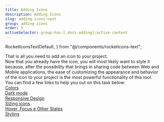 ```yaml
---
title: Adding Icons
description: Adding Icons
slug: adding-icons-next
group: adding-icons
order: 5
activeSelector: group-has-[.docs-adding]:active-content
---
```


  RocketIconsTextDefault,
} from "@/components/rocketicons-text";

That is all you need to add an icon to your project.
<br />
Now that you already have the icon, you will most likely want to style it because,
after the possibility that <RocketIconsTextDefault /> brings in sharing code between
Web and Mobile applications, the ease of customizing the appearance and behavior of the icon to
your project is the most powerful functionality of this tool.
<br />
You can find a few links to help you out on this task below:
<br />
[Colors](./colors)  
[Dark mode](./dark-mode)  
[Responsive Design](./responsive-design)  
[Sizing icons](./sizing-icons)  
[Hover, Focus e Other States](./state-management)  
[Styling](./styling)



